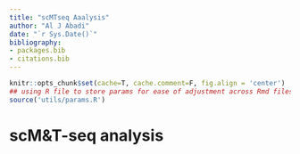 ```yaml
--- 
title: "scMTseq Aaalysis"
author: "Al J Abadi"
date: "`r Sys.Date()`"
bibliography:
- packages.bib
- citations.bib
---
```


```r
knitr::opts_chunk$set(cache=T, cache.comment=F, fig.align = 'center')
## using R file to store params for ease of adjustment across Rmd files
source('utils/params.R')
```

# scM&T-seq analysis

